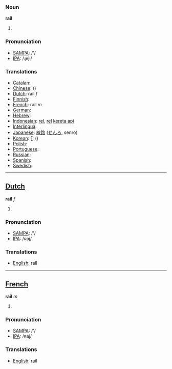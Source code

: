 === Noun ===

'''rail'''

#

===Pronunciation===
*[[w:SAMPA|SAMPA]]: /'/
*[[w:IPA|IPA]]: /ɻejɫ/

=== Translations ===

*[[Catalan]]: [[]] '' ''
*[[Chinese]]: [[]] ()
*[[Dutch]]: rail ''f''
*[[Finnish]]: [[]]
*[[French]]: rail ''m''
*[[German]]: [[]] '' ''
*[[Hebrew]]: [[]] '' ''
*[[Indonesian]]: [[rel]], [[rel]] [[kereta api]]
*[[Interlingua]]: [[]]
*[[Japanese]]: [[線路]] ([[せんろ]], senro)
*[[Korean]]: [[]] [] ()
*[[Polish]]: [[]]
*[[Portuguese]]: [[]] '' ''
*[[Russian]]: [[]]
*[[Spanish]]: [[]] '' ''
*[[Swedish]]: [[]] '' ''

----

==[[Dutch]]==

'''rail''' ''f''

#


===Pronunciation===
*[[w:SAMPA|SAMPA]]: /'/
*[[w:IPA|IPA]]: /ʀaj/

=== Translations ===

*[[English]]: rail

----

==[[French]]==

'''rail''' ''m''

#

===Pronunciation===
*[[w:SAMPA|SAMPA]]: /'/
*[[w:IPA|IPA]]: /ʀaj/

=== Translations ===

*[[English]]: rail